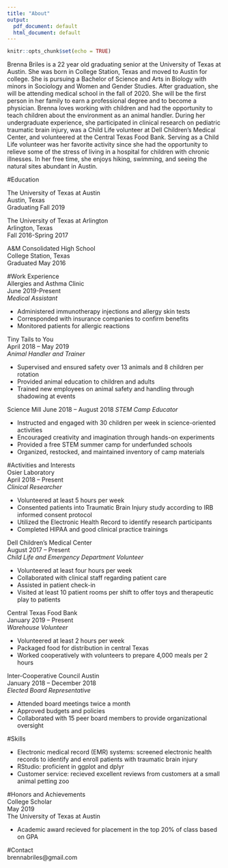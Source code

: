 ```yaml
---
title: "About"
output:
  pdf_document: default
  html_document: default
---
```


```r
knitr::opts_chunk$set(echo = TRUE)
```

Brenna Briles is a 22 year old graduating senior at the University of Texas at Austin. She was born in College Station, Texas and moved to Austin for college. She is pursuing a Bachelor of Science and Arts in Biology with minors in Sociology and Women and Gender Studies. After graduation, she will be attending medical school in the fall of 2020. She will be the first person in her family to earn a professional degree and to become a physician. Brenna loves working with children and had the opportunity to teach children about the environment as an animal handler. During her undergraduate experience, she participated in clinical research on pediatric traumatic brain injury, was a Child Life volunteer at Dell Children's Medical Center, and volunteered at the Central Texas Food Bank. Serving as a Child Life volunteer was her favorite activity since she had the opportunity to relieve some of the stress of living in a hospital for children with chronic illnesses. In her free time, she enjoys hiking, swimming, and seeing the natural sites abundant in Austin.  

#Education

The University of Texas at Austin  
Austin, Texas  
Graduating Fall 2019  

The University of Texas at Arlington  
Arlington, Texas  
Fall 2016-Spring 2017  

A&M Consolidated High School  
College Station, Texas  
Graduated May 2016  

#Work Experience  
Allergies and Asthma Clinic  
June 2019-Present  
*Medical Assistant*  

* Administered immunotherapy injections and allergy skin tests  
* Corresponded with insurance companies to confirm benefits  
* Monitored patients for allergic reactions  

Tiny Tails to You  
April 2018 – May 2019  
*Animal Handler and Trainer*  

* Supervised and ensured safety over 13 animals and 8 children per rotation  
* Provided animal education to children and adults  
* Trained new employees on animal safety and handling through shadowing at events  

Science Mill
June 2018 – August 2018
*STEM Camp Educator*  

* Instructed and engaged with 30 children per week in science-oriented activities  
* Encouraged creativity and imagination through hands-on experiments  
* Provided a free STEM summer camp for underfunded schools  
* Organized, restocked, and maintained inventory of camp materials  

#Activities and Interests  
Osier Laboratory  
April 2018 – Present  
*Clinical Researcher*  

* Volunteered at least 5 hours per week  
* Consented patients into Traumatic Brain Injury study according to IRB informed consent protocol  
* Utilized the Electronic Health Record to identify research participants  
* Completed HIPAA and good clinical practice trainings  

Dell Children’s Medical Center  
August 2017 – Present  
*Child Life and Emergency Department Volunteer*  

* Volunteered at least four hours per week  
* Collaborated with clinical staff regarding patient care  
* Assisted in patient check-in  
* Visited at least 10 patient rooms per shift to offer toys and therapeutic play to patients  

Central Texas Food Bank  
January 2019 – Present  
*Warehouse Volunteer*  

* Volunteered at least 2 hours per week  
* Packaged food for distribution in central Texas  
* Worked cooperatively with volunteers to prepare 4,000 meals per 2 hours  

Inter-Cooperative Council Austin  
January 2018 – December 2018  
*Elected Board Representative*  

* Attended board meetings twice a month  
* Approved budgets and policies  
* Collaborated with 15 peer board members to provide organizational oversight  

#Skills  

* Electronic medical record (EMR) systems: screened electronic health records to identify and enroll patients with traumatic brain injury  
* RStudio: proficient in ggplot and dplyr  
* Customer service: recieved excellent reviews from customers at a small animal petting zoo  

#Honors and Achievements  
College Scholar  
May 2019  
The University of Texas at Austin  

* Academic award recieved for placement in the top 20% of class based on GPA  

#Contact  
brennabriles@gmail.com
